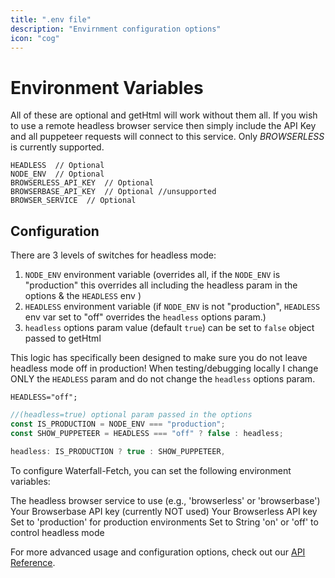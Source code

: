 ```yaml
---
title: ".env file"
description: "Envirnment configuration options"
icon: "cog"
---
```


# Environment Variables

All of these are optional and getHtml will work without them all.
If you wish to use a remote headless browser service then simply include the API Key and all puppeteer requests will connect to this service.
Only _BROWSERLESS_ is currently supported.

```text
HEADLESS  // Optional
NODE_ENV  // Optional
BROWSERLESS_API_KEY  // Optional
BROWSERBASE_API_KEY  // Optional //unsupported
BROWSER_SERVICE  // Optional
```

## Configuration

There are 3 levels of switches for headless mode:

1.  `NODE_ENV` environment variable (overrides all, if the `NODE_ENV` is "production" this overrides all including the headless param in the options & the `HEADLESS` env )
2.  `HEADLESS` environment variable (if `NODE_ENV` is not "production", `HEADLESS` env var set to "off" overrides the `headless` options param.)
3.  `headless` options param value (default `true`) can be set to `false` object passed to getHtml

This logic has specifically been designed to make sure you do not leave headless mode off in production!
When testing/debugging locally I change ONLY the `HEADLESS` param and do not change the `headless` options param.

```text
HEADLESS="off";
```

```typescript
//(headless=true) optional param passed in the options
const IS_PRODUCTION = NODE_ENV === "production";
const SHOW_PUPPETEER = HEADLESS === "off" ? false : headless;

headless: IS_PRODUCTION ? true : SHOW_PUPPETEER,
```

To configure Waterfall-Fetch, you can set the following environment variables:

<ParamField body="BROWSER_SERVICE" type="string" required="false">
	The headless browser service to use (e.g., 'browserless' or 'browserbase')
</ParamField>

<ParamField body="BROWSERBASE_API_KEY" type="string">
	Your Browserbase API key (currently NOT used)
</ParamField>

<ParamField body="BROWSERLESS_API_KEY" type="string">
	Your Browserless API key
</ParamField>

<ParamField body="NODE_ENV" type="string">
	Set to 'production' for production environments
</ParamField>

<ParamField body="HEADLESS" type="string">
	Set to String 'on' or 'off' to control headless mode
</ParamField>

For more advanced usage and configuration options, check out our [API Reference](/mdx/api-reference/gethtml).
